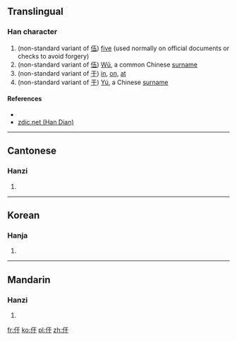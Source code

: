 ==Translingual==

===Han character===
{{Han char|rn=9|rad=人|as=03|sn=5|four=|canj=OMD|ids=⿰[[亻]][[于]]}}

# (non-standard variant of [[伍]]) [[five]] (used normally on official documents or checks to avoid forgery)
# (non-standard variant of [[伍]]) [[wǔ|Wǔ]], a common Chinese [[surname]]
# (non-standard variant of [[于]]) [[in]], [[on]], [[at]]
# (non-standard variant of [[于]]) [[yú|Yú]], a Chinese [[surname]]

====References====
* {{Han ref|kx=0094.051|dkj=|dj=|hdz=|uh=3435|ud=13365|bh=|bd=}}
*[http://www.zdic.net/zd/zi2/ZdicE3Zdic90ZdicB5.htm zdic.net (Han Dian)]

----

==Cantonese==

===Hanzi===
{{yue-hanzi|jyut=[[ng5]] (伍), [[yu1]] (于)|y=ng5, yu1}}

# {{defn|lang=yue|sort=人03}}

----

==Korean==

===Hanja===
{{ko-hanja|hangeul=유|rv=yu|mr=yu|y=yu|eumhun=선비|ehrv=seonbi|ehmr=sŏnbi|ehy=senpi}}

# {{defn|lang=ko|sort=人03}}

----

==Mandarin==

===Hanzi===
{{cmn-hanzi|pin=[[wǔ]] ([[wu3]]), [[yú]] ([[yu2]])|wg=wu<sup>3</sup>, yü<sup>2</sup>}}

# {{defn|lang=cmn|sort=人03}}

[[fr:㐵]]
[[ko:㐵]]
[[pl:㐵]]
[[zh:㐵]]